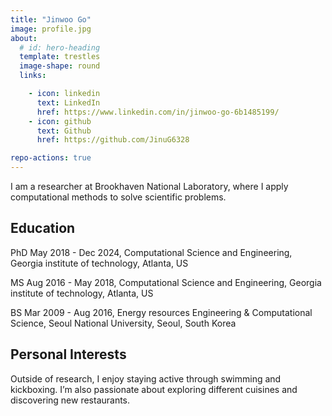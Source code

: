 ```yaml
---
title: "Jinwoo Go"
image: profile.jpg
about:
  # id: hero-heading
  template: trestles
  image-shape: round
  links:

    - icon: linkedin
      text: LinkedIn
      href: https://www.linkedin.com/in/jinwoo-go-6b1485199/
    - icon: github
      text: Github
      href: https://github.com/JinuG6328

repo-actions: true
---
```


<!-- ::: {#hero-heading} -->

I am a researcher at Brookhaven National Laboratory, where I apply computational methods to solve scientific problems.


## Education
PhD May 2018 - Dec 2024, Computational Science and Engineering, Georgia institute of technology, Atlanta, US 

MS Aug 2016 - May 2018, Computational Science and Engineering, Georgia institute of technology, Atlanta, US 

BS Mar 2009 - Aug 2016, Energy resources Engineering & Computational Science, Seoul National University, Seoul, South Korea


## Personal Interests
Outside of research, I enjoy staying active through swimming and kickboxing. 
I'm also passionate about exploring different cuisines and discovering new restaurants.

<!-- ::: -->


